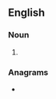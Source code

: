==English==

===Noun===
{{head|en|noun plural form}}

# {{plural of|copier|lang=en}}

===Anagrams===
* {{anagrams|en|persico}}